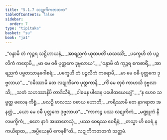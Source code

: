 ```yaml
---
title: "5.1.7 လဋုကိကဇာတက"
tableOfContents: false
sidebar:
  order: 7
type: "tipitaka"
basket: "su"
book: "ja1"
---
```



<DynamicBreadcrumb />

<Division number="39" book="ja1" e="ch" v="22" p="124">

<Paragraph number="1190" type="verses" book="ja1">
_“ဝန္ဒာမိ တံ ကုဉ္ဇရ သဋ္ဌိဟာယနံ,_  
_အာရညကံ ယူထပတိံ ယသဿိံ;_  
_ပက္ခေဟိ တံ ပဉ္ဇလိကံ ကရောမိ,_  
_မာ မေ ဝဓီ ပုတ္တကေ ဒုဗ္ဗလာယ”._  

</Paragraph>

</Division>
<Division number="40" book="ja1" e="ch" v="22" p="125">

<Paragraph number="1191" type="verses" book="ja1">
_“ဝန္ဒာမိ တံ ကုဉ္ဇရ ဧကစာရိံ,_  
_အာရညကံ ပဗ္ဗတသာနုဂေါစရံ;_  
_ပက္ခေဟိ တံ ပဉ္ဇလိကံ ကရောမိ,_  
_မာ မေ ဝဓီ ပုတ္တကေ ဒုဗ္ဗလာယ”._  

</Paragraph>

</Division>
<Division number="41" book="ja1" e="ch" v="22" p="125">

<Paragraph number="1192" type="verses" book="ja1">
_“ဝဓိဿာမိ တေ လဋုကိကေ ပုတ္တကာနိ,_  
_ကိံ မေ တုဝံ ကာဟသိ ဒုဗ္ဗလာသိ;_  
_သတံ သဟဿာနိပိ တာဒိသီနံ,_  
_ဝါမေန ပါဒေန ပပေါထယေယျံ”._  

</Paragraph>

</Division>
<Division number="42" book="ja1" e="ch" v="22" p="125">

<Paragraph number="1193" type="verses" book="ja1">
_“န ဟေဝ သဗ္ဗတ္ထ ဗလေန ကိစ္စံ,_  
_ဗလဉှိ ဗာလဿ ဝဓာယ ဟောတိ;_  
_ကရိဿာမိ တေ နာဂရာဇာ အနတ္ထံ,_  
_ယော မေ ဝဓီ ပုတ္တကေ ဒုဗ္ဗလာယ”._  

</Paragraph>

</Division>
<Division number="43" book="ja1" e="ch" v="22" p="125">

<Paragraph number="1194" type="verses" book="ja1">
_“ကာကဉ္စ ပဿ လဋုကိကံ,_  
_မဏ္ဍူကံ နီလမက္ခိကံ;_  
_ဧတေ နာဂံ အဃာတေသုံ,_  
_ပဿ ဝေရဿ ဝေရိနံ;_  
_တသ္မာ ဟိ ဝေရံ န ကယိရာထ,_  
_အပ္ပိယေနပိ ကေနစီ”တိ._  


</Paragraph>
</Division>

<Paragraph number="1195" type="center" book="ja1">
လဋုကိကဇာတကံ သတ္တမံ.
</Paragraph>